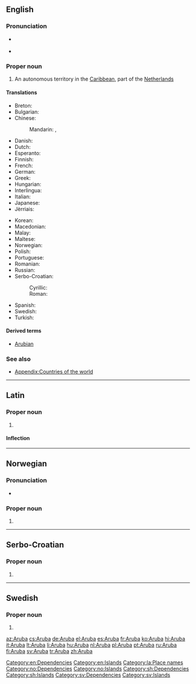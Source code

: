==English==
{{wikipedia}}

===Pronunciation===
* {{a|UK}} {{IPA|/ˈæ.ɹuː.bə/}}
* {{rhymes|uːbə}}

===Proper noun===
{{en-proper noun}}

# An autonomous territory in the [[Caribbean]], part of the [[Netherlands]]

====Translations====
{{trans-top|autonomous territory of the Netherlands in the Caribbean}}
* Breton: {{t|br|Aruba}}
* Bulgarian: {{t|bg|Аруба}}
* Chinese:
*: Mandarin: {{t+|cmn|阿魯巴|sc=Hani}}, {{t|cmn|阿鲁巴|tr=Ālǔba|sc=Hani}}
* Danish: {{t|da|Aruba}}
* Dutch: {{t+|nl|Aruba}}
* Esperanto: {{t|eo|Arubo}}
* Finnish: {{t+|fi|Aruba}}
* French: {{t+|fr|Aruba}}
* German: {{t+|de|Aruba}}
* Greek: {{t+|el|Αρούμπα}}
* Hungarian: {{t+|hu|Aruba}}
* Interlingua: {{t|ia|Aruba}}
* Italian: {{t+|it|Aruba}}
* Japanese: {{t+|ja|アルバ|tr=Aruba}}
* Jèrriais: {{t|roa-jer|Aruba}}
{{trans-mid}}
* Korean: {{t|ko|아루바|tr=Aruba}}
* Macedonian: {{t|mk|Аруба|f|tr=Arúba}}
* Malay: {{t|ms|Aruba}}
* Maltese: {{t|mt|Aruba}}
* Norwegian: {{t|no|Aruba}}
* Polish: {{t+|pl|Aruba}}
* Portuguese: {{t+|pt|Aruba}}
* Romanian: {{t|ro|Aruba|f}}
* Russian: {{t+|ru|Аруба|f|tr=Arúba}}
* Serbo-Croatian:
*: Cyrillic: {{t|sh|Аруба|f|sc=Cyrl}}
*: Roman: {{t|sh|Aruba|f}}
* Spanish: {{t+|es|Aruba}}
* Swedish: {{t+|sv|Aruba}}
* Turkish: {{t+|tr|Aruba}}
{{trans-bottom}}

====Derived terms====
* [[Arubian]]

===See also===
* [[Appendix:Countries of the world]]

[[Category:en:Dependencies]]
[[Category:en:Islands]]

----

==Latin==
{{wikipedia|lang=la}}

===Proper noun===
{{la-proper noun|Arūba|Arubae|Arūbae|f|first}}

# {{l/en|Aruba}}

====Inflection====
{{la-decl-1st-loc|num=sg|Arūb}}

[[Category:la:Place names]]

----

==Norwegian==

===Pronunciation===
* {{IPA|/ɑɾʉːbɑ/|lang=no}}

===Proper noun===
{{no-proper noun}}

# {{l/en|Aruba}}

[[Category:no:Dependencies]]
[[Category:no:Islands]]

----

==Serbo-Croatian==

===Proper noun===
{{sh-proper-noun|g=f|r|Аруба}}

# {{l/en|Aruba}}

[[Category:sh:Dependencies]]
[[Category:sh:Islands]]

----

==Swedish==

===Proper noun===
{{head|sv|proper noun}}

# {{l/en|Aruba}}

[[Category:sv:Dependencies]]
[[Category:sv:Islands]]

[[az:Aruba]]
[[cs:Aruba]]
[[de:Aruba]]
[[el:Aruba]]
[[es:Aruba]]
[[fr:Aruba]]
[[ko:Aruba]]
[[hi:Aruba]]
[[it:Aruba]]
[[lt:Aruba]]
[[li:Aruba]]
[[hu:Aruba]]
[[nl:Aruba]]
[[pl:Aruba]]
[[pt:Aruba]]
[[ru:Aruba]]
[[fi:Aruba]]
[[sv:Aruba]]
[[tr:Aruba]]
[[zh:Aruba]]